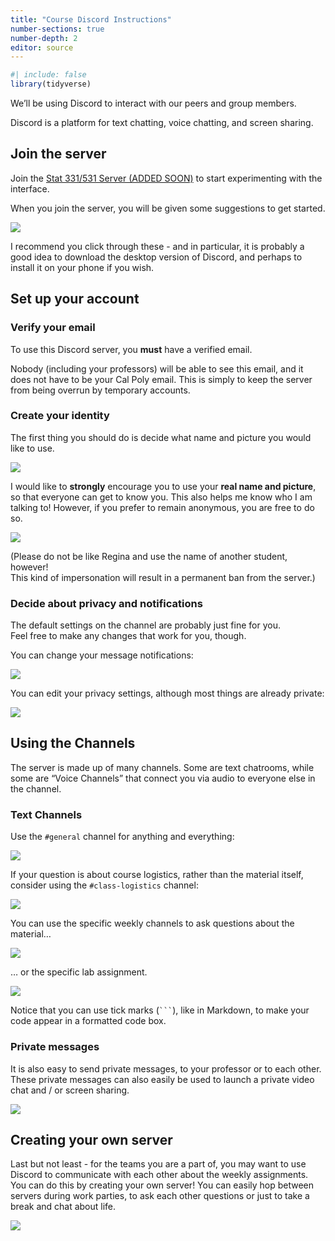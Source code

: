 ```yaml
---
title: "Course Discord Instructions"
number-sections: true
number-depth: 2
editor: source
---
```


```r
#| include: false
library(tidyverse)
```


We'll be using Discord to interact with our peers and group members.

Discord is a platform for text chatting, voice chatting, and screen sharing.


## Join the server

Join the [Stat 331/531 Server (ADDED SOON)](XX) to start experimenting with the interface.

When you join the server, you will be given some suggestions to get started.

![](images/welcome_discord.png){fig-alt="A picture of the welcome page when you join the Discord server. The page has links to learn more aboud Discord, customize your server, invite your friends, download the desktop app, access Discord from your phone, and how to reach the help desk."}

I recommend you click through these - and in particular, it is probably a good idea to download the desktop version of Discord, and perhaps to install it on your phone if you wish.

## Set up your account

### Verify your email

To use this Discord server, you **must** have a verified email.

Nobody (including your professors) will be able to see this email, and it does not have to be your Cal Poly email. This is simply to keep the server from being overrun by temporary accounts.

### Create your identity

The first thing you should do is decide what name and picture you would like to use.

![](images/pic.gif){fig-alt="A gif showing the process of changing the name displayed on your account and the picture associated with your account."}

I would like to **strongly** encourage you to use your **real name and picture**, so that everyone can get to know you. This also helps me know who I am talking to!  However, if you prefer to remain anonymous, you are free to do so.

![](images/pic_name.gif){fig-alt="A gif of Regina changing the nickname of her Discord account to Gretchen Weiners, to impersonate her friend."}

(Please do not be like Regina and use the name of another student, however!\
This kind of impersonation will result in a permanent ban from the server.)

### Decide about privacy and notifications

The default settings on the channel are probably just fine for you.\
Feel free to make any changes that work for you, though.

You can change your message notifications:

![](images/notifications.gif){fig-alt="A gif showing how to change the default notifications on the 'Notifications' and 'Text & Images' sidebars."}

You can edit your privacy settings, although most things are already private:

![](images/privacy.gif){fig-alt="A gif of changing the privacy settings on the 'Privacy & Safety' tab. The user is toggling between the 'Keep me safe', 'My friends are nice', and 'I live on the edge' options for whether DMs sent to you should be scanned for explicit content."}

## Using the Channels

The server is made up of many channels. Some are text chatrooms, while some are "Voice Channels" that connect you via audio to everyone else in the channel.

### Text Channels

Use the `#general` channel for anything and everything:

![](images/saying_hi.gif){fig-alt="A gif showing Regina (the user) posting a comment to the 'general' text channel. After Regina posts 'Hi Everyone!', Dr. Bodwin (her teacher) responds 'Welcome to Stat 431, Regina'."}

If your question is about course logistics, rather than the material itself, consider using the `#class-logistics` channel:

![](images/logistics.gif){fig-alt="A gif showing Regina navigating to the class-logistics text channel to ask a question--'What time are the work parties with the professors?'. Dr. Bodwin responds to Regina's message saying that the work parties are 'Mondays and Wednesdays from 2-4pm' and reminds Regina that she can 'Feel free to use this Discord channel anytime!'"}

You can use the specific weekly channels to ask questions about the material...

![](images/github.gif){fig-alt="A gif showing Regina posting a question to the general-questions text channel, inside Week 0. Week 0 is shown as a subheading and general-questions is tab indented below Week 0, displaying that it is a channel associated with the Week 0 group. Regina asks 'So wait, is GitHub a programming language?', and Dr. Bodwin responds 'Good question, but no. GitHub is a website that is good for tracking changes'."}

... or the specific lab assignment.

![](images/code_in_chat.gif){fig-alt="A gif showing Regina typing code in the lab-0 text channel. Regina uses the ` symbol (immediately below the escape key) to tell Discord that the text she is typing should be formatted as code."}

Notice that you can use tick marks (```` ``` ````), like in Markdown, to make your code appear in a formatted code box.

### Private messages

It is also easy to send private messages, to your professor or to each other. These private messages can also easily be used to launch a private video chat and / or screen sharing.

![](images/private_message.gif){fig-alt="A gif showing Regina sending Dr. Bodwin a DM. Regina clicks on Dr. Bodwin's name in the lab-0 Discord channel, which prompts a pop-up to appear. Regina then types a message in the lower text box titled 'Note'. Once Regina hits enter to send her message, a new page opens displaying her conversation with Dr. Bodwin."}

## Creating your own server

Last but not least - for the teams you are a part of, you may want to use Discord to communicate with each other about the weekly assignments. You can do this by creating your own server! You can easily hop between servers during work parties, to ask each other questions or just to take a break and chat about life.

![](images/new_server.gif){fig-alt="A gif showing the process of creating your own server. On the left sidebar, the square with a plus symbol (immediately below the icon for her Stat 431 server. When Regina clicks on the + icon, a box appears saying 'Oh, another server, hun?', with two options below it, 'Create a Server' (in blue) or 'Join a server' (in green). Regina clicks on the blue, 'Create a Server' button. After she clicks on this button a new pop-up appears asking her to enter the name of her server. Regina changes the name from 'Regina George's Server' to 'Mean Girls Only'. Once Regina has changed the name of her server, she clicks 'Create'. This takes her to her new Discord server. She then clicks on the link to invite people to join her server, which brings up a pop-up box with the HTTPS link she can give to her friends for them to join the server."}


